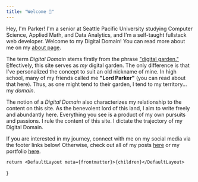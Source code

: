 ```yaml
---
title: "Welcome 👋"
---
```


Hey, I'm Parker! I'm a senior at Seattle Pacific University studying Computer Science, Applied Math, and Data Analytics, and I'm a self-taught fullstack web developer. Welcome to my Digital Domain! You can read more about me on my [about page](/about).

The term _Digital Domain_ stems firstly from the phrase ["digital garden."](https://joelhooks.com/digital-garden) Effectively, this site serves as _my_ digital garden. The only difference is that I've personalized the concept to suit an old nickname of mine. In high school, many of my friends called me **"Lord Parker"** (you can read about that here). Thus, as one might tend to their garden, I tend to my territory... my _domain_.

The notion of a _Digital Domain_ also characterizes my relationship to the content on this site. As the benevolent lord of this land, I aim to write freely and abundantly here. Everything you see is a product of my own pursuits and passions. I rule the content of this site. I dictate the trajectory of my Digital Domain.

If you are interested in my journey, connect with me on my social media via the footer links below! Otherwise, check out all of my posts [here](/posts) or my portfolio [here](/portfolio).


	return <DefaultLayout meta={frontmatter}>{children}</DefaultLayout>
}
